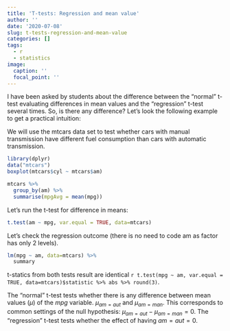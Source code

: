 ```yaml
---
title: 'T-tests: Regression and mean value'
author: ''
date: '2020-07-08'
slug: t-tests-regression-and-mean-value
categories: []
tags:
  - r
  - statistics
image:
  caption: ''
  focal_point: ''
---
```

I have been asked by students about the difference between the "normal" t-test evaluating differences in mean values and the "regression" t-test several times. So, is there any difference? Let's look the following example to get a practical intuition:

We will use the mtcars data set to test whether cars with manual transmission have different fuel consumption than cars with automatic transmission. 
```r
library(dplyr)
data("mtcars")
boxplot(mtcars$cyl ~ mtcars$am)

mtcars %>% 
  group_by(am) %>%
  summarise(mpgAvg = mean(mpg))
```

Let's run the t-test for difference in means:

```r
t.test(am ~ mpg, var.equal = TRUE, data=mtcars)
```

Let's check the regression outcome (there is no need to code am as factor has only 2 levels).

```r
lm(mpg ~ am, data=mtcars) %>%
  summary
```
t-statics from both tests result are identical `r t.test(mpg ~ am, var.equal = TRUE, data=mtcars)$statistic %>% abs %>% round(3)`.

The "normal" t-test tests whether there is any difference between mean values ($\mu$) of the $mpg$ variable.  $\mu_{am=aut}$ and  $\mu_{am=man}$. This corresponds to common settings of the null hypothesis: $\mu_{am=aut} - \mu_{am=man} = 0$. The "regression" t-test tests whether the effect of having $am=aut = 0$.  

